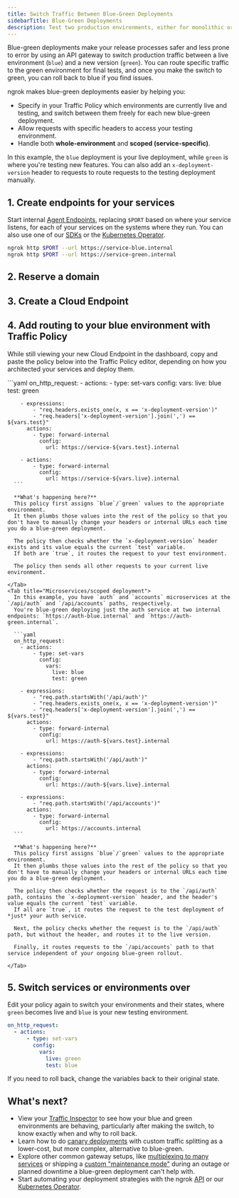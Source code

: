 ```yaml
---
title: Switch Traffic Between Blue-Green Deployments
sidebarTitle: Blue-Green Deployments
description: Test two production environments, either for monolithic or microservices architectures, side-by-side with a testing header and instant rollouts/rollbacks.
---
```




Blue-green deployments make your release processes safer and less prone to error by using an API gateway to switch production traffic between a live environment (`blue`) and a new version (`green`).
You can route specific traffic to the green environment for final tests, and once you make the switch to green, you can roll back to blue if you find issues.

ngrok makes blue-green deployments easier by helping you:

- Specify in your Traffic Policy which environments are currently live and testing, and switch between them freely for each new blue-green deployment.
- Allow requests with specific headers to access your testing environment.
- Handle both <Tooltip tip="Whole-environment deployments are ideal for monolithic-ish architectures where services are coupled and need to be updated together.">**whole-environment**</Tooltip> and <Tooltip tip="Scoped deployments work better when your services are entirely decoupled and you can deploy them independently.">**scoped (service-specific)**</Tooltip>.

In this example, the `blue` deployment is your live deployment, while `green` is where you're testing new features.
You can also add an `x-deployment-version` header to requests to route requests to the testing deployment manually.

## 1. Create endpoints for your services

Start internal [Agent Endpoints](/universal-gateway/agent-endpoints/), replacing `$PORT` based on where your service listens, for each of your services on the systems where they run.
You can also use one of our [SDKs](/agent-sdks/#example-usage) or the [Kubernetes Operator](/getting-started/kubernetes/ingress/).

```bash
ngrok http $PORT --url https://service-blue.internal
ngrok http $PORT --url https://service-green.internal
```

## 2. Reserve a domain

<ReserveDomain />

## 3. Create a Cloud Endpoint

<CloudEndpoint />

## 4. Add routing to your blue environment with Traffic Policy

While still viewing your new Cloud Endpoint in the dashboard, copy and paste the policy below into the Traffic Policy editor, depending on how you architected your services and deploy them.

<Tabs>
  <Tab title="Single service/whole-environment">
    ```yaml
    on_http_request:
      - actions:
          - type: set-vars
            config:
              vars:
                live: blue
                test: green

        - expressions:
            - "req.headers.exists_one(x, x == 'x-deployment-version')"
            - "req.headers['x-deployment-version'].join(',') == ${vars.test}"
          actions:
            - type: forward-internal
              config:
                url: https://service-${vars.test}.internal

        - actions:
            - type: forward-internal
              config:
                url: https://service-${vars.live}.internal
      ```

      **What's happening here?**
      This policy first assigns `blue`/`green` values to the appropriate environment.
      It then plumbs those values into the rest of the policy so that you don't have to manually change your headers or internal URLs each time you do a blue-green deployment.

      The policy then checks whether the `x-deployment-version` header exists and its value equals the current `test` variable.
      If both are `true`, it routes the request to your test environment.

      The policy then sends all other requests to your current live environment.

    </Tab>
    <Tab title="Microservices/scoped deployment">
      In this example, you have `auth` and `accounts` microservices at the `/api/auth` and `/api/accounts` paths, respectively.
      You're blue-green deploying just the auth service at two internal endpoints: `https://auth-blue.internal` and `https://auth-green.internal`.

      ```yaml
      on_http_request:
        - actions:
            - type: set-vars
              config:
                vars:
                  live: blue
                  test: green

        - expressions:
            - "req.path.startsWith('/api/auth')"
            - "req.headers.exists_one(x, x == 'x-deployment-version')"
            - "req.headers['x-deployment-version'].join(',') == ${vars.test}"
          actions:
            - type: forward-internal
              config:
                url: https://auth-${vars.test}.internal

        - expressions:
            - "req.path.startsWith('/api/auth')"
          actions:
            - type: forward-internal
              config:
                url: https://auth-${vars.live}.internal

        - expressions:
            - "req.path.startsWith('/api/accounts')"
          actions:
            - type: forward-internal
              config:
                url: https://accounts.internal
      ```

      **What's happening here?**
      This policy first assigns `blue`/`green` values to the appropriate environment.
      It then plumbs those values into the rest of the policy so that you don't have to manually change your headers or internal URLs each time you do a blue-green deployment.

      The policy then checks whether the request is to the `/api/auth` path, contains the `x-deployment-version` header, and the header's value equals the current `test` variable.
      If all are `true`, it routes the request to the test deployment of *just* your auth service.

      Next, the policy checks whether the request is to the `/api/auth` path, but without the header, and routes it to the live version.

      Finally, it routes requests to the `/api/accounts` path to that service independent of your ongoing blue-green rollout.

    </Tab>

</Tabs>

## 5. Switch services or environments over

Edit your policy again to switch your environments and their states, where `green` becomes live and `blue` is your new testing environment.

```yaml
on_http_request:
  - actions:
      - type: set-vars
        config:
          vars:
            live: green
            test: blue
```

If you need to roll back, change the variables back to their original state.

## What's next?

- View your [Traffic
  Inspector](https://dashboard.ngrok.com/traffic-inspector) to see how your blue and green environments are behaving, particularly after making the switch, to know exactly when and why to roll back.
- Learn how to do [canary deployments](/universal-gateway/examples/canary-deployments) with custom traffic splitting as a lower-cost, but more complex, alternative to blue-green.
- Explore other common gateway setups, like [multiplexing to many
  services](/universal-gateway/examples/multiplex) or shipping a [custom "maintenance mode"](/universal-gateway/examples/maintenance-mode/) during an outage or planned downtime a blue-green deployment can't help with.
- Start automating your deployment strategies with the ngrok [API](/api/) or our [Kubernetes Operator](/k8s/).
